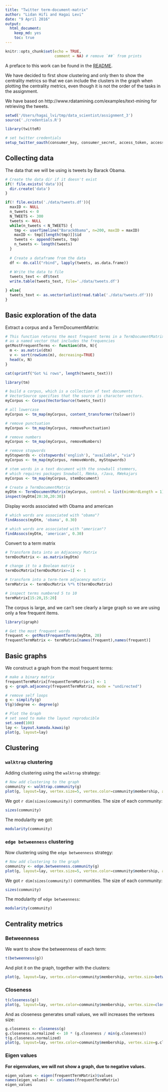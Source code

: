 ```yaml
---
title: "Twitter term-document-matrix"
author: "Lidan Hifi and Hagai Levi"
date: "9 April 2016"
output: 
  html_document: 
    keep_md: yes
    toc: true
---
```


```r
knitr::opts_chunk$set(echo = TRUE,
                      comment = NA) # remove `##` from prints
```

A preface to this work can be found in the [README](README.md).  

We have decided to first show clustering and only then to show the centrality metrics
so that we can include the clusters in the graph when plotting the centrality metrics,
even though it is not the order of the tasks in the assignment.  

We have based on http://www.rdatamining.com/examples/text-mining for retrieving the tweets.

```r
setwd('/Users/hagai_lvi/tmp/data_scientist/assignment_3')
source('./credentials.R')
```

```r
library(twitteR)

# set twitter credentials
setup_twitter_oauth(consumer_key, consumer_secret, access_token, access_token_secret)
```

## Collecting data
The data that we will be using is tweets by Barack Obama.  
```r

# Create the data dir if it doesn't exist
if(! file.exists('data')){
  dir.create('data')
}

if(! file.exists('./data/tweets.df')){
  maxID <- NULL
  n_tweets <- 0
  N_TWEETS <- 300
  tweets <- NULL
  while(n_tweets < N_TWEETS) {
    tmp <- userTimeline("BarackObama", n=200, maxID = maxID)
    maxID <- tmp[[length(tmp)]]$id  
    tweets <- append(tweets, tmp)
    n_tweets <- length(tweets)
  }
  
  # Create a dataframe from the data
  df <- do.call("rbind", lapply(tweets, as.data.frame))
  
  # Write the data to file
  tweets_text <- df$text
  write.table(tweets_text, file='./data/tweets.df')

} else{
  tweets_text <- as.vector(unlist(read.table('./data/tweets.df')))
}
```

## Basic exploration of the data
Extract a corpus and a TermDocumentMatrix:
```r
# This function returns the most frequent terms in a TermDocumentMatrix
# as a named vector that includes the frequencies
getMostFrequentTerms <- function(dtm, N){
  m <- as.matrix(dtm)
  v <- sort(rowSums(m), decreasing=TRUE)
  head(v, N)
}

cat(sprintf("Got %i rows", length(tweets_text)))

library(tm)

# build a corpus, which is a collection of text documents
# VectorSource specifies that the source is character vectors.
myCorpus <- Corpus(VectorSource(tweets_text))

# all lowercase
myCorpus <- tm_map(myCorpus, content_transformer(tolower))

# remove punctuation
myCorpus <- tm_map(myCorpus, removePunctuation)

# remove numbers
myCorpus <- tm_map(myCorpus, removeNumbers)

# remove stopwords
myStopwords <- c(stopwords('english'), "available", "via")
myCorpus <- tm_map(myCorpus, removeWords, myStopwords)

# stem words in a text document with the snowball stemmers,
# which requires packages Snowball, RWeka, rJava, RWekajars
myCorpus <- tm_map(myCorpus, stemDocument)

# Create a TermDocumentMatrix
myDtm <- TermDocumentMatrix(myCorpus, control = list(minWordLength = 1))
inspect(myDtm[20:30,20:30])
```

Display words associated with Obama and american
```r
# which words are associated with "obama"?
findAssocs(myDtm, 'obama', 0.30)

# which words are associated with "american"?
findAssocs(myDtm, 'american', 0.30)

```

Convert to a term matrix
```r

# Transform Data into an Adjacency Matrix
termDocMatrix <- as.matrix(myDtm)

# change it to a Boolean matrix
termDocMatrix[termDocMatrix>=1] <- 1

# transform into a term-term adjacency matrix
termMatrix <- termDocMatrix %*% t(termDocMatrix)

# inspect terms numbered 5 to 10
termMatrix[15:20,15:20]
```

The corpus is large, and we can't see clearly a large graph so we are using only a few
frequent items.
```r
library(igraph)

# Get the most frequent words
frequent <- getMostFrequentTerms(myDtm, 20)
frequentTermMatrix <- termMatrix[names(frequent),names(frequent)]
```

## Basic graphs
We construct a graph from the most frequent terms:
```r
# make a binary matrix
frequentTermMatrix[frequentTermMatrix>1] <- 1
g <- graph.adjacency(frequentTermMatrix, mode = "undirected")

# remove self loops
g <- simplify(g)
V(g)$degree <- degree(g)

# Plot the Graph
# set seed to make the layout reproducible
set.seed(100)
lay <- layout.kamada.kawai(g)
plot(g, layout=lay)
```

## Clustering

### `walktrap` clustering
Adding clustering using the `walktrap` strategy:
```r
# Now add clustering to the graph
community <- walktrap.community(g)
plot(g, layout=lay, vertex.size=5, vertex.color=community$membership, asp=FALSE)

```

We got `r dim(sizes(community))` communities. The size of each community:

```r
sizes(community)
```

The modularity we got:
```r
modularity(community)
```

### `edge betweenness` clustering

Now clustering using the `edge betweenness` strategy:
```r
# Now add clustering to the graph
community <- edge.betweenness.community(g)
plot(g, layout=lay, vertex.size=5, vertex.color=community$membership, asp=FALSE)

```

We got `r dim(sizes(community))` communities. The size of each community:

```r
sizes(community)
```

The modularity of `edge betweenness`:
```r
modularity(community)
```

## Centrality metrics

### Betweenness
We want to show the betweenness of each term: 
```r
t(betweenness(g))
```

And plot it on the graph, together with the clusters:
```r
plot(g, layout=lay, vertex.color=community$membership, vertex.size=betweenness(g), asp=FALSE)
```

### Closeness
```r
t(closeness(g))
plot(g, layout=lay, vertex.color=community$membership, vertex.size=closeness(g), asp=FALSE)
```

And as closeness generates small values, we will increases the vertexes size:
```r
g.closeness <- closeness(g)
g.closeness.normalized <- 10 * (g.closeness / min(g.closeness))
t(g.closeness.normalized)
plot(g, layout=lay, vertex.color=community$membership, vertex.size=g.closeness.normalized, asp=FALSE)
```

### Eigen values

**For eigenvalues, we will not show a graph, due to negative values.**

```r
eigen_values <- eigen(frequentTermMatrix)$values
names(eigen_values) <- colnames(frequentTermMatrix)
eigen_values
```